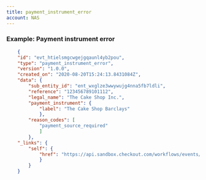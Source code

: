 ```yaml
---
title: payment_instrument_error
account: NAS
---
```


### Example: Payment instrument error

```json
    {
    "id": "evt_htielsmgcwgejgqaunl4yb2pou",
    "type": "payment_instrument_error",
    "version": "1.0.0",
    "created_on": "2020-08-20T15:24:13.8431084Z",
    "data": {
        "sub_entity_id": "ent_wxglze3wwywujg4nna5fb7ldli",
        "reference": "123456789101112",
        "legal_name": "The Cake Shop Inc.",
        "payment_instrument": {
            "label": "The Cake Shop Barclays"
            },
        "reason_codes": [
            "payment_source_required"
            ]
        },
    "_links": {
        "self": {
            "href": "https://api.sandbox.checkout.com/workflows/events/evt_htielsmgcwgejgqaunl4yb2pou"
            }
        }
    }
```

